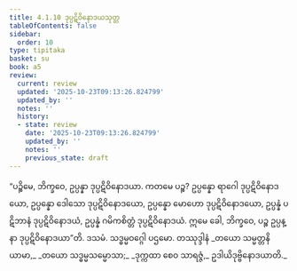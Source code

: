 ```yaml
---
title: 4.1.10 ဒုပ္ပဋိဝိနောဒယသုတ္တ
tableOfContents: false
sidebar:
  order: 10
type: tipitaka
basket: su
book: a5
review:
  current: review
  updated: '2025-10-23T09:13:26.824799'
  updated_by: ''
  notes: ''
  history:
  - state: review
    date: '2025-10-23T09:13:26.824799'
    updated_by: ''
    notes: ''
    previous_state: draft
---
```



<ReviewStatus review={frontmatter.review} showDetails={true} />

<HypothesisAnnotation frontmatter={frontmatter} />

<DynamicBreadcrumb />

<Division number="160" book="a5" e="ch" v="16" p="162">

<Paragraph number="927" book="a5">
“ပဉ္စိမေ, ဘိက္ခဝေ, ဥပ္ပန္နာ ဒုပ္ပဋိဝိနောဒယာ. ကတမေ ပဉ္စ? ဥပ္ပန္နော ရာဂေါ ဒုပ္ပဋိဝိနောဒယော, ဥပ္ပန္နော ဒေါသော ဒုပ္ပဋိဝိနောဒယော, ဥပ္ပန္နော မောဟော ဒုပ္ပဋိဝိနောဒယော, ဥပ္ပန္နံ ပဋိဘာနံ ဒုပ္ပဋိဝိနောဒယံ, ဥပ္ပန္နံ ဂမိကစိတ္တံ ဒုပ္ပဋိဝိနောဒယံ. ဣမေ ခေါ, ဘိက္ခဝေ, ပဉ္စ ဥပ္ပန္နာ ဒုပ္ပဋိဝိနောဒယာ”တိ.

</Paragraph>
</Division>

<Paragraph number="928" type="center" book="a5">
ဒသမံ.



</Paragraph>

<Paragraph number="929" type="center" book="a5">
သဒ္ဓမ္မဝဂ္ဂေါ ပဌမော.



</Paragraph>

<Paragraph number="930" type="center" book="a5">
တဿုဒ္ဒါနံ


</Paragraph>

<Paragraph number="931" type="verses" book="a5">
_တယော သမ္မတ္တနိယာမာ,_  
_တယော သဒ္ဓမ္မသမ္မောသာ;_  
_ဒုက္ကထာ စေဝ သာရဇ္ဇံ,_  
ဥဒါယိဒုဗ္ဗိနောဒယာတိ._
</Paragraph>